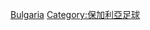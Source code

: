 {{Commonscat|Bulgaria national football team|保加利亞國家足球隊}}

[[Category:歐洲國家足球隊|Bulgaria]]
[[Category:保加利亞足球|Category:保加利亞足球]]